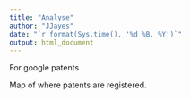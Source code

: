 ```yaml
---
title: "Analyse"
author: "JJayes"
date: "`r format(Sys.time(), '%d %B, %Y')`"
output: html_document
---
```



For google patents

Map of where patents are registered. 
